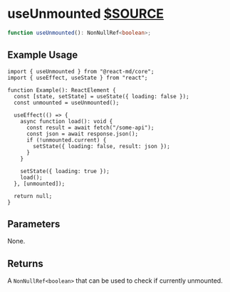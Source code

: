 # useUnmounted [$SOURCE](packages/core/src/useUnmounted.ts)

```ts disableTransform
function useUnmounted(): NonNullRef<boolean>;
```

## Example Usage

```tsx
import { useUnmounted } from "@react-md/core";
import { useEffect, useState } from "react";

function Example(): ReactElement {
  const [state, setState] = useState({ loading: false });
  const unmounted = useUnmounted();

  useEffect(() => {
    async function load(): void {
      const result = await fetch("/some-api");
      const json = await response.json();
      if (!unmounted.current) {
        setState({ loading: false, result: json });
      }
    }

    setState({ loading: true });
    load();
  }, [unmounted]);

  return null;
}
```

## Parameters

None.

## Returns

A `NonNullRef<boolean>` that can be used to check if currently unmounted.
